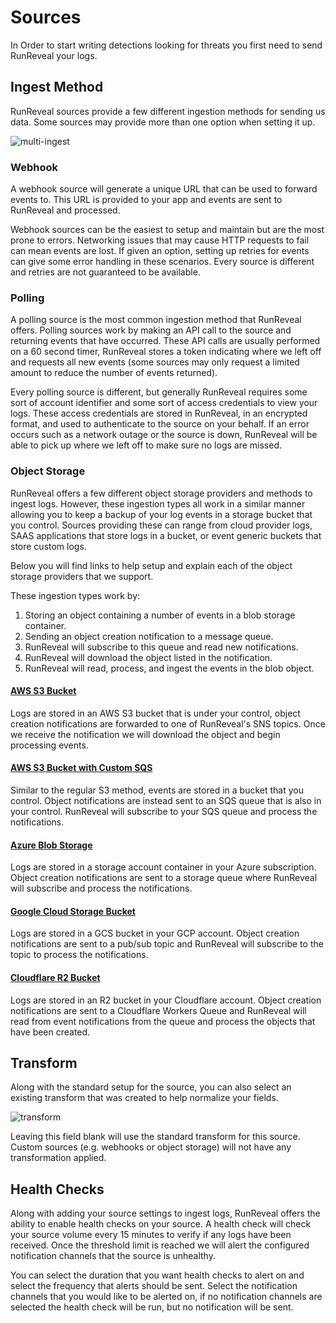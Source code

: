 # Sources

In Order to start writing detections looking for threats you first need to send RunReveal your logs.

## Ingest Method

RunReveal sources provide a few different ingestion methods for sending us data. Some sources may provide more than one option when setting it up.

![multi-ingest](/sources/multi-ingest.png)

### Webhook

A webhook source will generate a unique URL that can be used to forward events to. This URL is provided to your app and events are sent to RunReveal and processed.

Webhook sources can be the easiest to setup and maintain but are the most prone to errors.
Networking issues that may cause HTTP requests to fail can mean events are lost.
If given an option, setting up retries for events can give some error handling in these scenarios.
Every source is different and retries are not guaranteed to be available.

### Polling

A polling source is the most common ingestion method that RunReveal offers. Polling sources work by making an API call to the source
and returning events that have occurred.
These API calls are usually performed on a 60 second timer, RunReveal stores a token indicating where we left off and requests all new events (some sources may only request a limited amount to reduce the number of events returned).

Every polling source is different, but generally RunReveal requires some sort of account identifier and some sort of access credentials to view your logs.
These access credentials are stored in RunReveal, in an encrypted format, and used to authenticate to the source on your behalf.
If an error occurs such as a network outage or the source is down, RunReveal will be able to pick up where we left off to make sure no logs are missed.

### Object Storage

RunReveal offers a few different object storage providers and methods to ingest logs. However, these ingestion types all work in a similar manner allowing you to keep a backup of your log events in a storage bucket that you control.
Sources providing these can range from cloud provider logs, SAAS applications that store logs in a bucket, or event generic buckets that store custom logs.

Below you will find links to help setup and explain each of the object storage providers that we support.

These ingestion types work by:
1. Storing an object containing a number of events in a blob storage container.
2. Sending an object creation notification to a message queue.
3. RunReveal will subscribe to this queue and read new notifications.
4. RunReveal will download the object listed in the notification.
5. RunReveal will read, process, and ingest the events in the blob object.

#### [AWS S3 Bucket](sources/object-storage/s3)

Logs are stored in an AWS S3 bucket that is under your control,
object creation notifications are forwarded to one of RunReveal's SNS topics.
Once we receive the notification we will download the object and begin processing events.

#### [AWS S3 Bucket with Custom SQS](sources/object-storage/external-s3)

Similar to the regular S3 method, events are stored in a bucket that you control.
Object notifications are instead sent to an SQS queue that is also in your control.
RunReveal will subscribe to your SQS queue and process the notifications.

#### [Azure Blob Storage](sources/object-storage/azure)

Logs are stored in a storage account container in your Azure subscription.
Object creation notifications are sent to a storage queue where RunReveal will subscribe and process the notifications.

#### [Google Cloud Storage Bucket](sources/object-storage/gcs)

Logs are stored in a GCS bucket in your GCP account.
Object creation notifications are sent to a pub/sub topic and RunReveal will subscribe to the topic to process the notifications.

#### [Cloudflare R2 Bucket](sources/object-storage/r2)

Logs are stored in an R2 bucket in your Cloudflare account.
Object creation notifications are sent to a Cloudflare Workers Queue and RunReveal will read from event notifications from the queue
and process the objects that have been created.

## Transform

Along with the standard setup for the source, you can also select an existing transform that was created to help normalize your fields. 

![transform](/transform-source.png)

Leaving this field blank will use the standard transform for this source. Custom sources (e.g. webhooks or object storage) will not have any transformation applied.

## Health Checks

Along with adding your source settings to ingest logs, RunReveal offers the ability to enable health checks on your source.
A health check will check your source volume every 15 minutes to verify if any logs have been received.
Once the threshold limit is reached we will alert the configured notification channels that the source is unhealthy.

You can select the duration that you want health checks to alert on and select the frequency that alerts should be sent.
Select the notification channels that you would like to be alerted on, if no notification channels are selected the health check will be run, but no notification will be sent.


